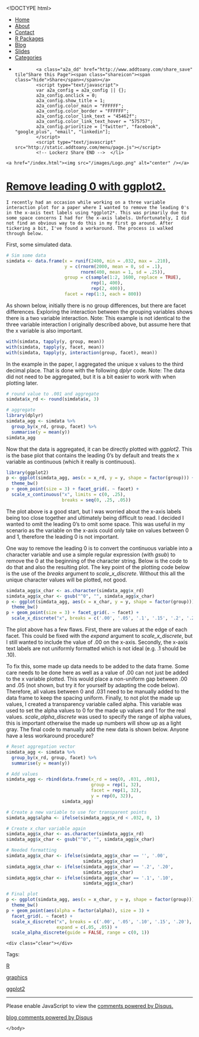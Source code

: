<!DOCTYPE html>
<html>
  <head>
    <meta charset="utf-8">
    <title>Remove leading 0 with ggplot2.</title>
    <meta name="author" content="Brandon LeBeau" />
   <link rel="alternate" type="application/rss+xml" title="Educate-R" href="http://educate-r.org/feed.xml">
    <link rel="stylesheet" type="text/css" href="/stylesheets/newstyle.css">
    <link rel="stylesheet" href="/stylesheets/xcodeDkGrey.css">
    <script type='text/javascript' src="/stylesheets/highlight.pack.js"></script>
<script type="text/javascript">

    var _gaq = _gaq || [];
    _gaq.push(['_setAccount', 'UA-43425299-1']);
    _gaq.push(['_trackPageview']);

    (function() {
      var ga = document.createElement('script'); ga.type = 'text/javascript'; ga.async = true;
      ga.src = ('https:' == document.location.protocol ? 'https://ssl' : 'http://www') + '.google-analytics.com/ga.js';
      var s = document.getElementsByTagName('script')[0]; s.parentNode.insertBefore(ga, s);
    })();
 </script>

   </head>

  <body>
    <script>hljs.initHighlightingOnLoad();</script>

 <div id="navigation">
  <ul>
  <li><a href="/index.html">Home</a></li>
  <li><a href="/about.html">About</a></li>
  <li><a href="/contact.html">Contact</a></li>
  <li><a href="/projects.html">R Packages</a></li>
  <li><a href="/blog.html">Blog</a></li>
  <li><a href="/slides.html">Slides</a></li>
  <li><a href="/tags.html">Categories</a></li>
  <li>         <!-- Lockerz Share BEGIN -->
            <a class="a2a_dd" href="http://www.addtoany.com/share_save" tile"Share this Page"><span class="shareicon"><span class="hide">Share</span></span></a>
            <script type="text/javascript">
            var a2a_config = a2a_config || {};
            a2a_config.onclick = 0;
            a2a_config.show_title = 1;
            a2a_config.color_main = "FFFFFF";
            a2a_config.color_border = "FFFFFF";
            a2a_config.color_link_text = "45462f";
            a2a_config.color_link_text_hover = "575757";
            a2a_config.prioritize = ["twitter", "facebook",  "google_plus", "email", "linkedin"];
            </script>
            <script type="text/javascript" src="http://static.addtoany.com/menu/page.js"></script>
            <!-- Lockerz Share END -->  </li>
  </ul>
  </div>
  <div id="headerimg">
    <a href="/index.html"><img src="/images/Logo.png" alt="center" /></a>
  </div>
  <div class="content">
  <div class="blog">
   <!-- <h2>Remove leading 0 with ggplot2.</h2> -->
     <div class="full">
  <h1 class="entry-title">
    <a href="/Rmd/2015-03-23-removelead0.Rmd" title="Remove leading 0 with ggplot2." rel="bookmark">Remove leading 0 with ggplot2.</a>
  </h1>
  <div class="entry-content full-content">
    I recently had an occasion while working on a three variable interaction plot for a paper where I wanted to remove the leading 0's in the x-axis text labels using *ggplot2*. This was primarily due to some space concerns I had for the x-axis labels. Unfortunately, I did not find an obvious way to do this in my first go around. After tickering a bit, I've found a workaround. The process is walked through below.

First, some simulated data.
```r
# Sim some data
simdata <- data.frame(x = runif(2400, min = .032, max = .210),
                      y = c(rnorm(2000, mean = 0, sd = .1), 
                            rnorm(400, mean = 1, sd = .25)),
                      group = c(sample(1:2, 1600, replace = TRUE),
                                rep(1, 400), 
                                rep(2, 400)),
                      facet = rep(1:3, each = 800))
```

As shown below, initially there is no group differences, but there are facet differences. Exploring the interaction between the grouping variables shows there is a two variable interaction. Note: This example is not identical to the three variable interaction I originally described above, but assume here that the x variable is also important. 

```r
with(simdata, tapply(y, group, mean))
with(simdata, tapply(y, facet, mean))
with(simdata, tapply(y, interaction(group, facet), mean))
```

In the example in the paper, I aggregated the unique x values to the third decimal place. That is done with the following *dplyr* code. Note: The data did not need to be aggregated, but it is a bit easier to work with when plotting later.

```r
# round value to .001 and aggregate
simdata$x_rd <- round(simdata$x, 3)

# aggregate
library(dplyr)
simdata_agg <- simdata %>%
  group_by(x_rd, group, facet) %>%
  summarise(y = mean(y))
simdata_agg 
```

Now that the data is aggregated, it can be directly plotted with *ggplot2*. This is the base plot that contains the leading 0's by default and treats the x variable as continuous (which it really is continuous).

```r
library(ggplot2)
p <- ggplot(simdata_agg, aes(x = x_rd, y = y, shape = factor(group))) + 
  theme_bw()
p + geom_point(size = 3) + facet_grid(. ~ facet) + 
  scale_x_continuous("x", limits = c(0, .25), 
                     breaks = seq(0, .25, .05))
```
The plot above is a good start, but I was worried about the x-axis labels being too close together and ultimately being difficult to read. I decided I wanted to omit the leading 0's to omit some space. This was useful in my scenario as the variable on the x-axis could only take on values between 0 and 1, therefore the leading 0 is not important.

One way to remove the leading 0 is to convert the continuous variable into a character variable and use a simple regular expression (with *gsub*) to remove the 0 at the beginning of the character string. Below is the code to do that and also the resulting plot. The key point of the plotting code below is the use of the *breaks* argument to *scale_x_discrete*. Without this all the unique character values will be plotted, not good.

```r
simdata_agg$x_char <- as.character(simdata_agg$x_rd)
simdata_agg$x_char <- gsub("^0", "", simdata_agg$x_char)
p <- ggplot(simdata_agg, aes(x = x_char, y = y, shape = factor(group))) + 
  theme_bw()
p + geom_point(size = 3) + facet_grid(. ~ facet) + 
  scale_x_discrete("x", breaks = c('.00', '.05', '.1', '.15', '.2', '.25'))
```

The plot above has a few flaws. First, there are values at the edge of each facet. This could be fixed with the *expand* argument to *scale_x_discrete*, but I still wanted to include the value of .00 on the x-axis. Secondly, the x-axis text labels are not uniformly formatted which is not ideal (e.g. .1 should be .10).

To fix this, some made up data needs to be added to the data frame. Some care needs to be done here as well as a value of .00 can not just be added to the x variable plotted. This would place a non-uniform gap between .00 and .05 (not shown, but try it for yourself by adapting the code below). Therefore, all values between 0 and .031 need to be manually added to the data frame to keep the spacing uniform. Finally, to not plot the made up values, I created a transparency variable called alpha. This variable was used to set the alpha values to 0 for the made up values and 1 for the real values. *scale_alpha_discrete* was used to specify the range of alpha values, this is important otherwise the made up numbers will show up as a light gray. The final code to manually add the new data is shown below. Anyone have a less workaround procedure?

```r
# Reset aggregation vector
simdata_agg <- simdata %>%
  group_by(x_rd, group, facet) %>%
  summarise(y = mean(y))

# Add values
simdata_agg <- rbind(data.frame(x_rd = seq(0, .031, .001),
                                group = rep(1, 32),
                                facet = rep(1, 32),
                                y = rep(0, 32)),
                     simdata_agg)

# Create a new variable to use for transparent points
simdata_agg$alpha <- ifelse(simdata_agg$x_rd < .032, 0, 1)

# Create x_char variable again
simdata_agg$x_char <- as.character(simdata_agg$x_rd)
simdata_agg$x_char <- gsub("^0", "", simdata_agg$x_char)

# Needed formatting
simdata_agg$x_char <- ifelse(simdata_agg$x_char == '', '.00',
                             simdata_agg$x_char)
simdata_agg$x_char <- ifelse(simdata_agg$x_char == '.2', '.20',
                             simdata_agg$x_char)
simdata_agg$x_char <- ifelse(simdata_agg$x_char == '.1', '.10',
                             simdata_agg$x_char)

# Final plot
p <- ggplot(simdata_agg, aes(x = x_char, y = y, shape = factor(group))) + 
  theme_bw()
p + geom_point(aes(alpha = factor(alpha)), size = 3) + 
  facet_grid(. ~ facet) + 
  scale_x_discrete("x", breaks = c('.00', '.05', '.10', '.15', '.20'),
                   expand = c(.05, .05)) + 
  scale_alpha_discrete(guide = FALSE, range = c(0, 1))
```





    <div class="clear"></div>
  </div>
  <p class="alt-font tight">
    Tags:&nbsp;
    
    <a href="/tags.html#R-ref" >R</a>
    
    <a href="/tags.html#graphics-ref" >graphics</a>
    
    <a href="/tags.html#ggplot2-ref" >ggplot2</a>
    
  </p>
  <p class="by-line">
    <span class="date full-date">
      <abbr class="published" title=""></abbr>
    </span>
  </p>
  <div class="clear"></div>
</div>
<div class="rule">
  <hr/>
</div>

<div id="disqus_thread"></div>
<script type="text/javascript">
  var disqus_shortname = 'rjourney';

  var disqus_url = "http://lebebr01.github.com/Rmd/2015-03-23-removelead0.Rmd";

  (function() {
      var dsq = document.createElement('script'); dsq.type = 'text/javascript'; dsq.async = true;
      dsq.src = 'http://' + disqus_shortname + '.disqus.com/embed.js';
      (document.getElementsByTagName('head')[0] || document.getElementsByTagName('body')[0]).appendChild(dsq);
  })();
</script>
<noscript>Please enable JavaScript to view the <a href="http://disqus.com/?ref_noscript">comments powered by Disqus.</a></noscript>
<a href="http://disqus.com" class="dsq-brlink">blog comments powered by <span class="logo-disqus">Disqus</span></a>




  </div>
  </div>  
    </body>
</html>
